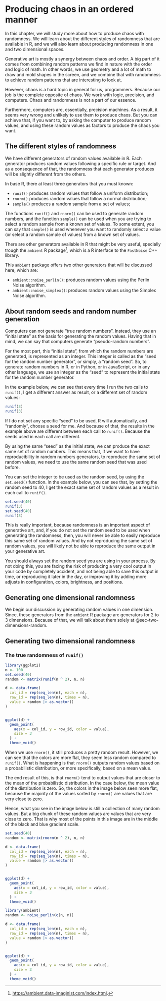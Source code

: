<!--
Stock prices are an example of chaos that exists in our economic system.
For example, if tomorrow, Microsoft suffers a huge lost of investments (because
of a wrong strategy, or some internal scandal, etc.), the stock prices
of Apple will most likely go up. Apple did not had do to
a thing! Its concurrent made a mistake, as a result, the price of its
stock raised "automatically", as a side-effect.

Also, huge and billionaire companies such as Apple have some degree of
control over their stock price. In other words, these companies can
inject huge amounts of money into the market, or, influence government decisions
to slightly influence the price of their stocks.
So when these big companies influence the market, we introduce
a new effect on the table.

Sometimes we can predict some of these effects,
specially if we have good sources of information inside the market.
But there are so many effects (both in quantity and in quality), that becomes impossible
to comprehend all of these effects at once, hence the "chaos feeling" that you feel
when you work with the stock market.

This is frustrating for humans. We want to comprehend everything we are seeing!
We want to know why, when, who and how everything happens.
But at the same time, we as humans have limited resources: a limit
amount of attention that we can spend, and limited brain processing power
that we can spend when learning/understanding about something.

That is why some degree of order, or symmetry, or logic in a image is very
pleasant to the eyes. Because is easy to understand a symmetric object.
We can easily understand what we are seeing in the image.

So when you are building your generative art, you want some degree of
chaos and randomness. But you also want to balance this chaos with some
degree of order. Hence the current chapter title (producing chaos in an ordered manner).
-->


# Producing chaos in an ordered manner

In this chapter, we will study more about how to produce chaos
with randomness. We will learn about the different styles of
randomness that are available in R, and we will also learn
about producing randomness in one and two dimensional spaces.

Generative art is mostly a synergy between chaos and order.
A big part of it comes from combining random patterns
we find in nature with the order and logic of math.
In other words, we use geometry and a lot of math to draw and mold shapes
in the screen, and we combine that with randomness to
achieve random patterns that are interesting to look
at.

However, chaos is a hard topic in general for us, programmers. Because
our job is the complete opposite of chaos. We work with
logic, precision, and computers. Chaos and randomness is not
a part of our essence.

Furthermore, computers are, essentially, precision machines.
As a result, it seems very wrong and unlikely to use them
to produce chaos. But you can achieve that, if you want to,
by asking the computer to produce random values, and using
these random values as factors to produce the chaos you want.

## The different styles of randomness {#sec-random-styles}

We have different generators of random values available in R.
Each generator produces random values following a specific
rule or target. And as a consequence of that, the
randomness that each generator produces will be slightly different
from the others.

In base R, there at least three generators that you must known:

- `runif()` produces random values that follow a uniform distribution;
- `rnorm()` produces random values that follow a normal distribution;
- `sample()` produces a random sample from a set of values;

The functions `runif()` and `rnorm()` can be used to generate random numbers, and
the function `sample()` can be used when you are trying to select a random sample
from a known set of values. To some extent, you can say that `sample()` is used
whenever you want to randomly select a value (or select a random sample of values)
from a known set of values.

There are other generators available in R that might be very useful,
specially trough the `ambient` R package[^ambient-pkg],
which is a R interface to the `FastNoise` C++ library.

This `ambient` package offers two other generators that will be discussed here,
which are:

- `ambient::noise_perlin()`: produces random values using the Perlin Noise algorithm.
- `ambient::noise_simplex()`: produces random values using the Simplex Noise algorithm.

[^ambient-pkg]: <https://ambient.data-imaginist.com/index.html>.


## About random seeds and random number generation

Computers can not generate "true random numbers". Instead, they use an
"initial state" as the basis for generating the random values.
Having that in mind, we can say that computers generate
"pseudo-random numbers".

For the most part, this "initial state", from which the random numbers
are generated, is represented as an integer. This integer is called
as the "seed for the random number generator", or simply, a "random seed".
So, to generate random numbers in R, or in Python, or in JavaScript, or in any other language,
we use an integer as the "seed" to represent the initial state for the random
number generator.

In the example below, we can see that every time I run the two calls to `runif()`,
I get a different answer as result, or a different set of random values:

```r
runif(3)
runif(3)
```

If I do not set any specific "seed" to be used, R will
automatically, and "randomly", choose a seed for me.
And because of that, the results in the example above are different between
each call to `runif()`. Because the seeds used
in each call are different.

By using the same "seed" as the initial state, we can produce
the exact same set of random numbers. This means that,
if we want to have reproducibility in random numbers generators,
to reproduce the same set of random values, we need to use
the same random seed that was used before.

You can set the integer to be used as the random seed, by using the
`set.seed()` function.
In the example below, you can see that, by setting the random seed
to 40, I get the exact same set of random values as a result
in each call to `runif()`.

```r
set.seed(40)
runif(3)
set.seed(40)
runif(3)
```

This is really important, because randomness is an important aspect
of generative art, and, if you do not set the random seed to be used
when generating the randomness, then, you will never be able to easily
reproduce this same set of random values. And by not reproducing the same set
of random values, you will likely not be able to reproduce the same
output in your generative art.

You should always set the random seed you are using in your process.
By not doing this, you are facing the risk of producing a very cool
output in your code by completely accident, and not being able
to save this output in time, or reproducing it later in the day,
or improving it by adding more adjusts in configuration, colors, brightness, and positions.



## Generating one dimensional randomness

We begin our discussion by generating random values in one dimension.
Since, these generators from the `ambient` R package are generators for 2 to 3 dimensions.
Because of that, we will talk about them solely at @sec-two-dimensions-random.

## Generating two dimensional randomness {#sec-two-dimensions-random}

### The true randomness of `runif()`

```r
library(ggplot2)
n <- 100
set.seed(40)
random <- matrix(runif(n ^ 2), n, n)

d <- data.frame(
  col_id = rep(seq_len(n), each = n),
  row_id = rep(seq_len(n), times = n),
  value = random |> as.vector()
)


ggplot(d) +
  geom_point(
    aes(x = col_id, y = row_id, color = value),
    size = 3
  ) +
  theme_void()
```

When we use `rnorm()`, it still produces a pretty random result. However,
we can see that the colors are more flat, they seem less random compared
to `runif()`. What is happening is that `rnorm()` outputs random values
based on a probabilistic distribution, or more specifically, based on
a mean value.

The end result of this, is that `rnorm()` tend to output values that
are closer to the mean of the probabilistic distribution. In the case
below, the mean value of the distribution is zero. So, the colors in
the image below seen more flat, because the majority of the values
sorted by `rnorm()` are values that are very close to zero.

Hence, what you see in the image below is still a collection of many random values.
But a big chunk of these random values are values that are very close to zero.
That is why most of the points in this image are in the middle of
the black and blue gradient scale.

```r
set.seed(40)
random <- matrix(rnorm(n ^ 2), n, n)

d <- data.frame(
  col_id = rep(seq_len(n), each = n),
  row_id = rep(seq_len(n), times = n),
  value = random |> as.vector()
)


ggplot(d) +
  geom_point(
    aes(x = col_id, y = row_id, color = value),
    size = 3
  ) +
  theme_void()
```



```r
library(ambient)
random <- noise_perlin(c(n, n))

d <- data.frame(
  col_id = rep(seq_len(n), each = n),
  row_id = rep(seq_len(n), times = n),
  value = random |> as.vector()
)


ggplot(d) +
  geom_point(
    aes(x = col_id, y = row_id, color = value),
    size = 3
  ) +
  theme_void()
```




